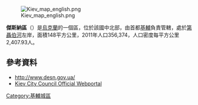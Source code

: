 [[Image:Kiev_map_english.png|right]]

{{Coord|50|31|48|N|30|42|15|E|display=title}}

'''傑斯納區'''（{{lang-uk|Деснянський район|Desnias'kyi raion}}）是[[烏克蘭|烏克蘭]]的一個區，位於該國中北部，由首都[[基輔|基輔]]負責管轄，處於[[第聶伯河|第聶伯河]]左岸，面積148平方公里，2011年人口356,374，人口密度每平方公里2,407.93人。

==參考資料==
* http://www.desn.gov.ua/ {{Wayback|url=http://www.desn.gov.ua/ |date=20200606213417 }}
* [https://web.archive.org/web/20070716190329/http://www.kmv.gov.ua/divisions.asp?Id=320 Kiev City Council Official Webportal] {{uk icon}}

{{基輔行政區劃}}
{{DEFAULTSORT:傑斯納}}
[[Category:基輔城區|Category:基輔城區]]

{{KievCity-geo-stub}}